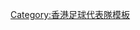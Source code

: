 {{National squad
 | name      = 1998年戴拿斯盃香港隊
 | bg        = #db000d
 | fg        = #FFFFFF
 | bordercolor = #FFF000
 | country   = 香港
 | team link = 香港足球代表隊
 | comp link = 1998年戴拿斯盃
 | comp      = 1998年戴拿斯盃（殿軍）
 | p1        = [[梁卓長]]
 | p2        = [[梁承傑]]
 | p3        = [[陳漢輝]]
 | p4        = [[添·奧沙|奧沙]]<small>（[[隊長 (足球)|c]]）</small>
 | p5        = [[卡根洛夫]]
 | p6        = [[顧錦輝]]
 | p7        = [[歐偉倫]]
 | p8        = [[馬克·昆查|昆查]]
 | p9        = [[譚拔士]]
 | p10       = [[鄭兆聰]]
 | p11       = [[李健和]]
 | p12       = [[巴貝利]]
 | p13       = [[梁志榮]]
 | p14       = [[黃偉德]]
 | p15       = [[羅繼華]]
 | p16       = [[蔣世豪]]
 | p17       = [[陸嘉榮]]
 | p18       = [[韋君龍]]
 | p19       = [[加利·麥基昂|麥基昂]]
 | p20       = [[譚偉國]]
 | coach     = [[彭利萊]]
}}<noinclude>
[[Category:香港足球代表隊模板]]
</noinclude>